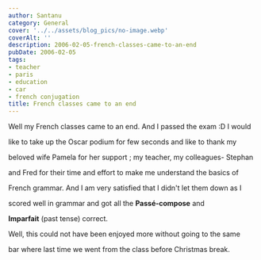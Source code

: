 ```yaml
---
author: Santanu
category: General
cover: '../../assets/blog_pics/no-image.webp'
coverAlt: ''
description: 2006-02-05-french-classes-came-to-an-end
pubDate: 2006-02-05
tags:
- teacher
- paris
- education
- car
- french conjugation
title: French classes came to an end
---
```


Well my French classes came to an end. And I passed the exam :D I would

like to take up the Oscar podium for few seconds and like to thank my

beloved wife Pamela for her support ; my teacher, my colleagues- Stephan

and Fred for their time and effort to make me understand the basics of

French grammar. And I am very satisfied that I didn't let them down as I

scored well in grammar and got all the **Passé-compose** and

**Imparfait** (past tense) correct.



Well, this could not have been enjoyed more without going to the same

bar where last time we went from the class before Christmas break.